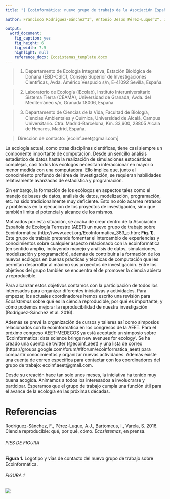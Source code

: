 ```yaml
---
title: "| Ecoinformática: nuevo grupo de trabajo de la Asociación Española de Ecología Terrestre \n| Ecoinformatics: new working group within the Spanish Terrestrial Ecology Association\n"
  
author: Francisco Rodríguez-Sánchez^1^, Antonio Jesús Pérez-Luque^2^, Ignasi Bartomeus^1^, Sara Varela^3^
  
output:
  word_document:
    fig_caption: yes
    fig_height: 6
    fig_width: 7.5
    highlight: null
    reference_docx: Ecosistemas_template.docx
---
```



> (1) Departamento de Ecología Integrativa, Estación Biológica de Doñana (EBD-CSIC), Consejo Superior de Investigaciones Científicas, Avda. Américo Vespucio s/n, E-41092 Sevilla, España.

> (2) Laboratorio de Ecología (iEcolab), Instituto Interuniversitario Sistema Tierra (CEAMA), Universidad de Granada, Avda. del Mediterráneo s/n, Granada 18006, España.

> (3) Departamento de Ciencias de la Vida, Facultad de Biología, Ciencias Ambientales y Química, Universidad de Alcalá, Campus Universitario. Ctra. Madrid-Barcelona, Km. 33,600, 28805 Alcalá de Henares, Madrid, España.

> Dirección de contacto: [ecoinf.aeet@gmail.com]


La ecología actual, como otras disciplinas científicas, tiene casi siempre un componente importante de computación. Desde un sencillo análisis estadístico de datos hasta la realización de simulaciones estocásticas complejas, casi todos los ecólogos necesitan interaccionar en mayor o menor medida con una computadora. Ello implica que, junto al conocimiento profundo del área de investigación, se requieran habilidades relativamente avanzadas de estadística y programación. 

Sin embargo, la formación de los ecólogos en aspectos tales como el manejo de bases de datos, análisis de datos, modelización, programación, etc. ha sido tradicionalmente muy deficiente. Esto no sólo acarrea retrasos y problemas en la ejecución de los proyectos de investigación, sino que también limita el potencial y alcance de los mismos. 

Motivados por esta situación, se acaba de crear dentro de la Asociación Española de Ecología Terrestre (AEET) un nuevo grupo de trabajo sobre Ecoinformática (http://www.aeet.org/EcoInformatica_383_p.htm; **Fig. 1**). Este grupo de trabajo pretende fomentar el intercambio de experiencias y conocimientos sobre cualquier aspecto relacionado con la ecoinformática (en sentido amplio, incluyendo manejo y análisis de datos, simulaciones, modelización y programación), además de contribuir a la formación de los nuevos ecólogos en buenas prácticas y técnicas de computación que les permitan desarrollar al máximo sus proyectos de investigación. Entre los objetivos del grupo también se encuentra el de promover la ciencia abierta y reproducible. 

Para alcanzar estos objetivos contamos con la participación de todos los interesados para organizar diferentes iniciativas y  actividades. Para empezar, los actuales coordinadores hemos escrito una revisión para *Ecosistemas* sobre qué es la ciencia reproducible, por qué es importante, y cómo podemos mejorar la reproducibilidad de nuestra investigación (Rodríguez-Sánchez et al. 2016). 

Además se prevé la organización de cursos y talleres así como simposios relacionados con la ecoinformática en los congresos de la AEET. Para el próximo congreso AEET-MEDECOS ya está aceptado un simposio sobre 'Ecoinformatics: data science brings new avenues for ecology'. Se ha creado una cuenta de twitter (@ecoinf_aeet) y una lista de correo (https://groups.google.com/forum/#!forum/ecoinformatica_aeet) para compartir conocimientos y organizar nuevas actividades. Además existe una cuenta de correo específica para contactar con los coordinadores del grupo de trabajo: ecoinf.aeet@gmail.com.

Desde su creación hace tan solo unos meses, la iniciativa ha tenido muy buena acogida. Animamos a todos los interesados a involucrarse y participar. Esperamos que el grupo de trabajo cumpla una función útil para el avance de la ecología en las próximas décadas.


# Referencias

Rodríguez-Sánchez, F., Pérez-Luque, A.J., Bartomeus, I., Varela, S. 2016. Ciencia reproducible: qué, por qué, cómo. *Ecosistemas*, en prensa. 



###### PIES DE FIGURA

**Figura 1.** Logotipo y vías de contacto del nuevo grupo de trabajo sobre Ecoinformática.



###### FIGURA 1

![](imagen_grupo.jpg)










